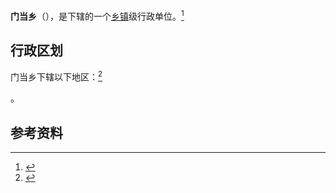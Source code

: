 {{中国乡级行政区|54/24/28/201/000}}

'''门当乡'''（{{bo|z=མན་ཐང་རགས་རྩེག་}}），是{{PRC admin/fullname|54/24/28/201/000|3}}下辖的一个[[乡镇|乡镇]]级行政单位。<ref>{{PRC admin/ref sgc|{{PRC admin/parent|54/24/28/201/000}}}}</ref>

== 行政区划 ==

门当乡下辖以下地区：<ref>{{PRC admin/ref sgc|54/24/28/201/000}}</ref>

{{PRC admin/children|54/24/28/201/000}}。

== 参考资料 ==

{{reflist}}

{{行政区划小作品}}
{{PRC admin/navcat|54/24/28/201/000}}